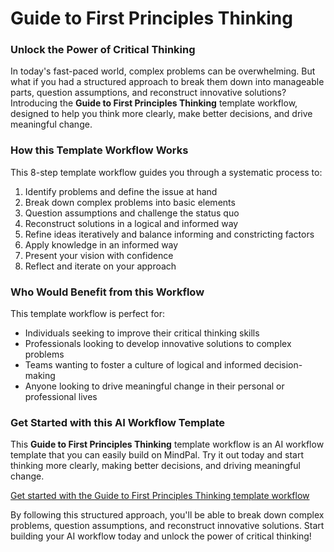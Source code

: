 


**Guide to First Principles Thinking**
=====================================

### Unlock the Power of Critical Thinking

In today's fast-paced world, complex problems can be overwhelming. But what if you had a structured approach to break them down into manageable parts, question assumptions, and reconstruct innovative solutions? Introducing the **Guide to First Principles Thinking** template workflow, designed to help you think more clearly, make better decisions, and drive meaningful change.

### How this Template Workflow Works

This 8-step template workflow guides you through a systematic process to:

1. Identify problems and define the issue at hand
2. Break down complex problems into basic elements
3. Question assumptions and challenge the status quo
4. Reconstruct solutions in a logical and informed way
5. Refine ideas iteratively and balance informing and constricting factors
6. Apply knowledge in an informed way
7. Present your vision with confidence
8. Reflect and iterate on your approach

### Who Would Benefit from this Workflow

This template workflow is perfect for:

* Individuals seeking to improve their critical thinking skills
* Professionals looking to develop innovative solutions to complex problems
* Teams wanting to foster a culture of logical and informed decision-making
* Anyone looking to drive meaningful change in their personal or professional lives

### Get Started with this AI Workflow Template

This **Guide to First Principles Thinking** template workflow is an AI workflow template that you can easily build on MindPal. Try it out today and start thinking more clearly, making better decisions, and driving meaningful change.

[Get started with the Guide to First Principles Thinking template workflow](https://mindpal.space/workflow/guide-to-first-principles-thinking-6a5a49ae)

By following this structured approach, you'll be able to break down complex problems, question assumptions, and reconstruct innovative solutions. Start building your AI workflow today and unlock the power of critical thinking!


<PageFooter />
